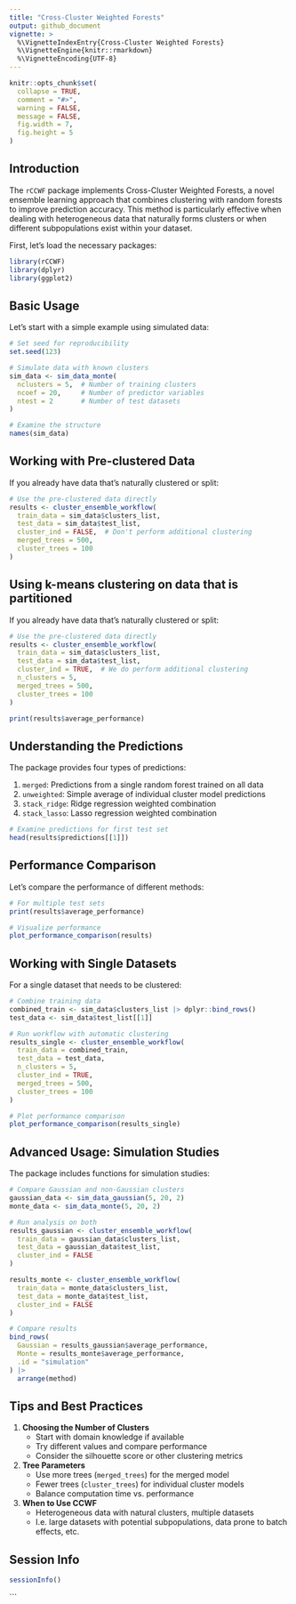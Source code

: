 ```yaml
---
title: "Cross-Cluster Weighted Forests"
output: github_document
vignette: >
  %\VignetteIndexEntry{Cross-Cluster Weighted Forests}
  %\VignetteEngine{knitr::rmarkdown}
  %\VignetteEncoding{UTF-8}
---
```


```r
knitr::opts_chunk$set(
  collapse = TRUE,
  comment = "#>",
  warning = FALSE,
  message = FALSE,
  fig.width = 7,
  fig.height = 5
)
```

## Introduction

The `rCCWF` package implements Cross-Cluster Weighted Forests, a novel ensemble learning approach that combines clustering with random forests to improve prediction accuracy. This method is particularly effective when dealing with heterogeneous data that naturally forms clusters or when different subpopulations exist within your dataset.

First, let's load the necessary packages:

```r
library(rCCWF)
library(dplyr)
library(ggplot2)
```

## Basic Usage

Let's start with a simple example using simulated data:

```r
# Set seed for reproducibility
set.seed(123)

# Simulate data with known clusters
sim_data <- sim_data_monte(
  nclusters = 5,  # Number of training clusters
  ncoef = 20,     # Number of predictor variables
  ntest = 2       # Number of test datasets
)

# Examine the structure
names(sim_data)
```

## Working with Pre-clustered Data

If you already have data that's naturally clustered or split:

```r
# Use the pre-clustered data directly
results <- cluster_ensemble_workflow(
  train_data = sim_data$clusters_list,
  test_data = sim_data$test_list,
  cluster_ind = FALSE,  # Don't perform additional clustering
  merged_trees = 500,
  cluster_trees = 100
)
```

## Using k-means clustering on data that is partitioned

If you already have data that's naturally clustered or split:

```r
# Use the pre-clustered data directly
results <- cluster_ensemble_workflow(
  train_data = sim_data$clusters_list,
  test_data = sim_data$test_list,
  cluster_ind = TRUE,  # We do perform additional clustering
  n_clusters = 5,
  merged_trees = 500,
  cluster_trees = 100
)

print(results$average_performance)
```

## Understanding the Predictions

The package provides four types of predictions:

1. `merged`: Predictions from a single random forest trained on all data
2. `unweighted`: Simple average of individual cluster model predictions
3. `stack_ridge`: Ridge regression weighted combination
4. `stack_lasso`: Lasso regression weighted combination

```r
# Examine predictions for first test set
head(results$predictions[[1]])
```

## Performance Comparison

Let's compare the performance of different methods:

```r
# For multiple test sets
print(results$average_performance)

# Visualize performance
plot_performance_comparison(results)
```

## Working with Single Datasets

For a single dataset that needs to be clustered:

```r
# Combine training data
combined_train <- sim_data$clusters_list |> dplyr::bind_rows()
test_data <- sim_data$test_list[[1]]

# Run workflow with automatic clustering
results_single <- cluster_ensemble_workflow(
  train_data = combined_train,
  test_data = test_data,
  n_clusters = 5,
  cluster_ind = TRUE,
  merged_trees = 500,
  cluster_trees = 100
)

# Plot performance comparison
plot_performance_comparison(results_single)
```


## Advanced Usage: Simulation Studies

The package includes functions for simulation studies:

```r
# Compare Gaussian and non-Gaussian clusters
gaussian_data <- sim_data_gaussian(5, 20, 2)
monte_data <- sim_data_monte(5, 20, 2)

# Run analysis on both
results_gaussian <- cluster_ensemble_workflow(
  train_data = gaussian_data$clusters_list,
  test_data = gaussian_data$test_list,
  cluster_ind = FALSE
)

results_monte <- cluster_ensemble_workflow(
  train_data = monte_data$clusters_list,
  test_data = monte_data$test_list,
  cluster_ind = FALSE
)

# Compare results
bind_rows(
  Gaussian = results_gaussian$average_performance,
  Monte = results_monte$average_performance,
  .id = "simulation"
) |>
  arrange(method)
```

## Tips and Best Practices

1. **Choosing the Number of Clusters**
   - Start with domain knowledge if available
   - Try different values and compare performance
   - Consider the silhouette score or other clustering metrics

2. **Tree Parameters**
   - Use more trees (`merged_trees`) for the merged model
   - Fewer trees (`cluster_trees`) for individual cluster models
   - Balance computation time vs. performance

3. **When to Use CCWF**
   - Heterogeneous data with natural clusters, multiple datasets
   - I.e. large datasets with potential subpopulations, data prone to batch effects, etc.

## Session Info

```r
sessionInfo()
```
```

